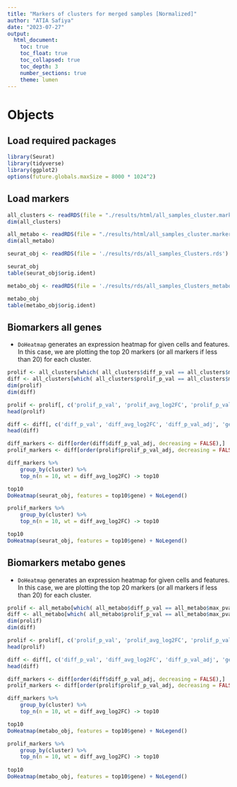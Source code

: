```yaml
---
title: "Markers of clusters for merged samples [Normalized]"
author: "ATIA Safiya"
date: "2023-07-27"
output:
  html_document:
    toc: true
    toc_float: true
    toc_collapsed: true
    toc_depth: 3
    number_sections: true
    theme: lumen
---
```


# Objects 
## Load required packages
```r
library(Seurat)
library(tidyverse)
library(ggplot2)
options(future.globals.maxSize = 8000 * 1024^2)
```

## Load markers

```r
all_clusters <- readRDS(file = "./results/html/all_samples_cluster.markers.rds")
dim(all_clusters)
```

```r
all_metabo <- readRDS(file = "./results/html/all_samples_cluster.markers_metabo.rds")
dim(all_metabo)
```


```r
seurat_obj <- readRDS(file = './results/rds/all_samples_Clusters.rds')

seurat_obj
table(seurat_obj$orig.ident)
```


```r
metabo_obj <- readRDS(file = './results/rds/all_samples_Clusters_metabo.rds')

metabo_obj
table(metabo_obj$orig.ident)
```

## Biomarkers all genes  

* `DoHeatmap` generates an expression heatmap for given cells and features. In this case, we are plotting the top 20 markers (or all markers if less than 20) for each cluster.   

```r
prolif <- all_clusters[which( all_clusters$diff_p_val == all_clusters$max_pval), ]
diff <- all_clusters[which( all_clusters$prolif_p_val == all_clusters$max_pval), ]
dim(prolif)
dim(diff)
```

```r
prolif <- prolif[, c('prolif_p_val', 'prolif_avg_log2FC', 'prolif_p_val_adj', 'gene', 'cluster' )]
head(prolif)
```

```r
diff <- diff[, c('diff_p_val', 'diff_avg_log2FC', 'diff_p_val_adj', 'gene', 'cluster' )]
head(diff)
```

```r
diff_markers <- diff[order(diff$diff_p_val_adj, decreasing = FALSE),]
prolif_markers <- diff[order(prolif$prolif_p_val_adj, decreasing = FALSE),]
```

```r
diff_markers %>%
    group_by(cluster) %>%
    top_n(n = 10, wt = diff_avg_log2FC) -> top10

top10
DoHeatmap(seurat_obj, features = top10$gene) + NoLegend()

prolif_markers %>%
    group_by(cluster) %>%
    top_n(n = 10, wt = diff_avg_log2FC) -> top10

top10
DoHeatmap(seurat_obj, features = top10$gene) + NoLegend()
```


## Biomarkers metabo genes  

* `DoHeatmap` generates an expression heatmap for given cells and features. In this case, we are plotting the top 20 markers (or all markers if less than 20) for each cluster.   

```r
prolif <- all_metabo[which( all_metabo$diff_p_val == all_metabo$max_pval), ]
diff <- all_metabo[which( all_metabo$prolif_p_val == all_metabo$max_pval), ]
dim(prolif)
dim(diff)
```

```r
prolif <- prolif[, c('prolif_p_val', 'prolif_avg_log2FC', 'prolif_p_val_adj', 'gene', 'cluster' )]
head(prolif)
```

```r
diff <- diff[, c('diff_p_val', 'diff_avg_log2FC', 'diff_p_val_adj', 'gene', 'cluster' )]
head(diff)
```

```r
diff_markers <- diff[order(diff$diff_p_val_adj, decreasing = FALSE),]
prolif_markers <- diff[order(prolif$prolif_p_val_adj, decreasing = FALSE),]
```

```r
diff_markers %>%
    group_by(cluster) %>%
    top_n(n = 10, wt = diff_avg_log2FC) -> top10

top10
DoHeatmap(metabo_obj, features = top10$gene) + NoLegend()

prolif_markers %>%
    group_by(cluster) %>%
    top_n(n = 10, wt = diff_avg_log2FC) -> top10
    
top10
DoHeatmap(metabo_obj, features = top10$gene) + NoLegend()
```